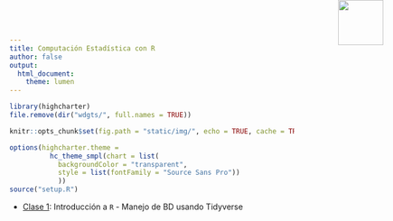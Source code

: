 ```yaml
---
title: Computación Estadística con R
author: false
output:
  html_document:
    theme: lumen
---
```


<!-- README.md is generated from README.Rmd. Please edit that file -->

```r
library(highcharter)
file.remove(dir("wdgts/", full.names = TRUE))

knitr::opts_chunk$set(fig.path = "static/img/", echo = TRUE, cache = TRUE, message = FALSE)

options(highcharter.theme =
          hc_theme_smpl(chart = list(
            backgroundColor = "transparent",
            style = list(fontFamily = "Source Sans Pro"))
            ))
source("setup.R")

```

<img src="logouccolor.jpg" style="position:absolute;top:0px;right:70px;" width="80" />

- [Clase 1](Clase-1.html): Introducción a `R` - Manejo de BD usando Tidyverse